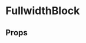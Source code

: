 


<Meta title='Blocks|FullwidthBlock' component={FullwidthBlock} decorators={[withKnobs]} />

# FullwidthBlock

<Preview>
  <Story name="Left">
    <FullwidthBlock 
      image={imageFile}
      headline={text("Headline", "Fully serviced pre-owned moffets for sale and hire")}
      mainBody={text("Main Body", "Munere impetus petentium no nam. Eos cibo mentitum id. Ius an inermis euripidis. Mea et consul bonorum intellegat, vix et percipit lucilius deseruisse, habeo adhuc ubique an nec.")}
      align={select("Align (Default Left)", [IAlign.RIGHT, IAlign.LEFT], IAlign.LEFT)} 
      opacity={select("Opacity", 
        [
          IOpacity.NONE,
          IOpacity.TEN, 
          IOpacity.TWENTY, 
          IOpacity.THIRTY, 
          IOpacity.FORTY
        ], 
        IOpacity.THIRTY)}
      buttonLabel={text("Button Label", "More information here")}
      link={{
        url: "https://hiab.com",
        internal: false
      }}
    />
  </Story>
</Preview>

<Preview>
  <Story name="Right">
    <FullwidthBlock 
      image={imageFile}
      headline={text("Headline", "Fully serviced pre-owned moffets for sale and hire")}
      mainBody={text("Main Body", "Munere impetus petentium no nam. Eos cibo mentitum id. Ius an inermis euripidis. Mea et consul bonorum intellegat, vix et percipit lucilius deseruisse, habeo adhuc ubique an nec.")}
      align={select("Align (Default Right)", [IAlign.RIGHT, IAlign.LEFT], IAlign.RIGHT)} 
       opacity={select("Opacity", 
        [
          IOpacity.NONE,
          IOpacity.TEN, 
          IOpacity.TWENTY, 
          IOpacity.THIRTY, 
          IOpacity.FORTY
        ], 
        IOpacity.THIRTY)}
      buttonLabel={text("Button Label", "More information here")}
      link={{
        url: "https://hiab.com",
        internal: false
      }}
    />
  </Story>
</Preview>

## Props

<Props of={FullwidthBlock} />
